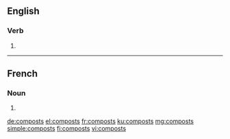 ==English==

===Verb===
{{head|en|verb form}}

# {{en-third-person singular of|compost}}

----

==French==

===Noun===
{{head|fr|plural|g=?}}

# {{plural of|compost|lang=fr}}

[[de:composts]]
[[el:composts]]
[[fr:composts]]
[[ku:composts]]
[[mg:composts]]
[[simple:composts]]
[[fi:composts]]
[[vi:composts]]